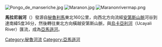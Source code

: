 [[File:Pongo_de_manseriche.jpg|thumb]]
[[File:Maranon.jpg|thumb]]
[[File:Maranonrivermap.png|thumb]]

'''馬拉尼翁河'''（{{lang-es|'''Río Marañón'''}}）發源自[[秘魯|秘魯]][[利馬|利馬]]東北160公里，向西北方向流經[[安第斯山脈|安第斯山脈]]河谷到達南緯5度36分，然後轉往東北方向橫越安第斯山脈，與[[烏卡亞利河|烏卡亞利河]]（Ucayali River）匯流，成為[[亞馬遜河|亞馬遜河]]。

{{coord|7.967438|S|77.297745|W|source:dewiki_region:PE_type:river|format=dms|display=title}}

{{DEFAULTSORT:Marañón}}
[[Category:秘魯河流|Category:秘魯河流]]
[[Category:亞馬遜河|Category:亞馬遜河]]